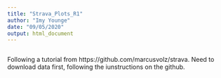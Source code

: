 ```yaml
---
title: "Strava_Plots_R1"
author: "Imy Younge"
date: "09/05/2020"
output: html_document
---
```


```r

```

Following a tutorial from https://github.com/marcusvolz/strava.
Need to download data first, following the iunstructions on the github.